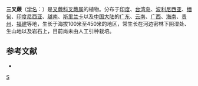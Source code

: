 {{Speciesbox 
| taxon = Tectaria subtriphylla
| authority = (Hook. et Arn.) Cop.
}}
'''三叉蕨'''（[[学名|学名]]：{{lang|la|''Tectaria subtriphylla''}}）是[[叉蕨科|叉蕨科]][[叉蕨属|叉蕨属]]的植物。分布于[[印度|印度]]、[[台湾岛|台湾岛]]、[[波利尼西亚|波利尼西亚]]、[[缅甸|缅甸]]、[[印度尼西亚|印度尼西亚]]、[[越南|越南]]、[[斯里兰卡|斯里兰卡]]以及[[中国大陆|中国大陆]]的[[广东|广东]]、[[云南|云南]]、[[广西|广西]]、[[海南|海南]]、[[贵州|贵州]]、[[福建|福建]]等地，生长于海拔100米至450米的地区，常生长在河边密林下阴湿处、生山地以及岩石上，目前尚未由人工引种栽培。

== 参考文献 ==
<div class="references-small">
* {{cite web| url =http://www.bioinfo.cn/db05/KmzwSpecies.php?action=view&id=34414| title =三叉蕨| work =《中国高等植物数据库全库》| publisher =中国科学院微生物研究所| author =昆明植物研究所| accessdate =2009-02-19| deadurl =yes| archiveurl =https://web.archive.org/web/20160305100414/http://www.bioinfo.cn/db05/KmzwSpecies.php?action=view&id=34414| archivedate =2016-03-05}}
</div>
{{Taxonbar|from=Q10865464}}

[[Category:叉蕨属|S]]